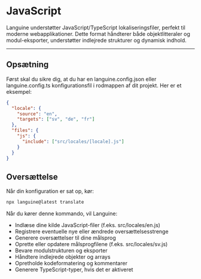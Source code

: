 # JavaScript

Languine understøtter JavaScript/TypeScript lokaliseringsfiler, perfekt til moderne webapplikationer. Dette format håndterer både objektlitteraler og modul-eksporter, understøtter indlejrede strukturer og dynamisk indhold.

---

## Opsætning

Først skal du sikre dig, at du har en languine.config.json eller languine.config.ts konfigurationsfil i rodmappen af dit projekt. Her er et eksempel:

```json
{
  "locale": {
    "source": "en",
    "targets": ["sv", "de", "fr"]
  },
  "files": {
    "js": {
      "include": ["src/locales/[locale].js"]
    }
  }
}
```

## Oversættelse

Når din konfiguration er sat op, kør:

```bash
npx languine@latest translate
```

Når du kører denne kommando, vil Languine:

- Indlæse dine kilde JavaScript-filer (f.eks. src/locales/en.js)
- Registrere eventuelle nye eller ændrede oversættelsesstrenge
- Generere oversættelser til dine målsprog
- Oprette eller opdatere målsprogfilene (f.eks. src/locales/sv.js)
- Bevare modulstrukturen og eksporter
- Håndtere indlejrede objekter og arrays
- Opretholde kodeformatering og kommentarer
- Generere TypeScript-typer, hvis det er aktiveret
